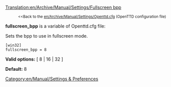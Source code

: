 [[Translation:en/Archive/Manual/Settings/Fullscreen bpp]]

:<small><<Back to the [[en/Archive/Manual/Settings/Openttd.cfg]] (OpenTTD configuration file)</small>


'''fullscreen_bpp''' is a variable of Openttd.cfg file:

Sets the bpp to use in fullscreen mode.

<pre>
[win32]
fullscreen_bpp = 8
</pre>

'''Valid options:''' [ 8 | 16 | 32 ]

'''Default:''' 8


[[Category:en/Manual/Settings & Preferences]]